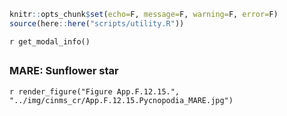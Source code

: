 ```r
knitr::opts_chunk$set(echo=F, message=F, warning=F, error=F)
source(here::here("scripts/utility.R"))
```

`r get_modal_info()`

##  {.tabset} 

### MARE: Sunflower star

`r render_figure("Figure App.F.12.15.", "../img/cinms_cr/App.F.12.15.Pycnopodia_MARE.jpg")`

